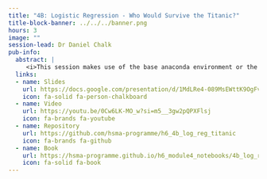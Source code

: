 ```yaml
---
title: "4B: Logistic Regression - Who Would Survive the Titanic?"
title-block-banner: ../../../banner.png
hours: 3
image: ""
session-lead: Dr Daniel Chalk
pub-info:
  abstract: |
     <i>This session makes use of the base anaconda environment or the <a href="https://github.com/hsma-programme/h6_4d_decision_trees_random_forests/tree/main/environment"><b>ml_sammi</b></a> environment</i>
  links:
  - name: Slides
    url: https://docs.google.com/presentation/d/1MdLRe4-089MsEWttK9OgFvgBX8EqJ6LFCRC72zyz1jI/edit?usp=sharing
    icon: fa-solid fa-person-chalkboard
  - name: Video
    url: https://youtu.be/0Cw6LK-MO_w?si=m5__3gw2pQPXFlsj
    icon: fa-brands fa-youtube
  - name: Repository
    url: https://github.com/hsma-programme/h6_4b_log_reg_titanic
    icon: fa-brands fa-github
  - name: Book
    url: https://hsma-programme.github.io/h6_module4_notebooks/4b_log_reg_tutorial_1.html
    icon: fa-solid fa-book
---
```

